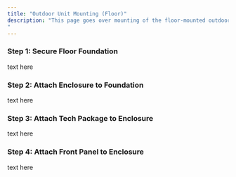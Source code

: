 ```yaml
---
title: "Outdoor Unit Mounting (Floor)"
description: "This page goes over mounting of the floor-mounted outdoor unit.
"
---
```


### Step 1: Secure Floor Foundation

text here

### Step 2: Attach Enclosure to Foundation

text here

### Step 3: Attach Tech Package to Enclosure

text here

### Step 4: Attach Front Panel to Enclosure

text here